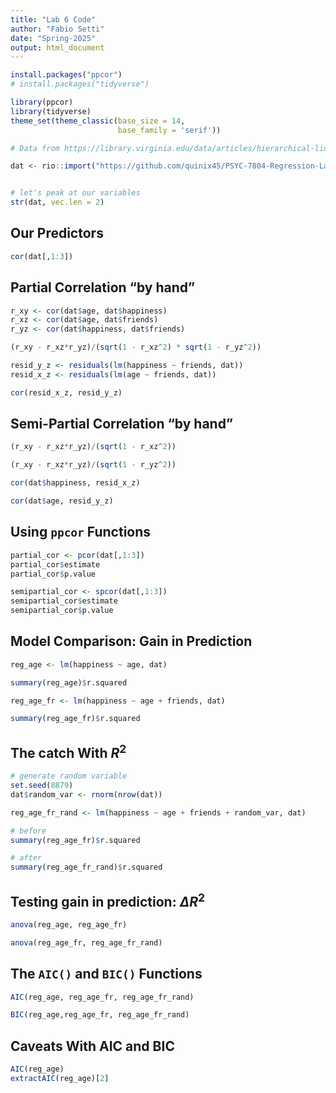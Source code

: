 ```yaml
---
title: "Lab 6 Code"
author: "Fabio Setti"
date: "Spring-2025"
output: html_document
---
```




```r
install.packages("ppcor")
# install.packages("tidyverse")
```


```r
library(ppcor)
library(tidyverse)
theme_set(theme_classic(base_size = 14, 
                        base_family = 'serif'))
```


```r
# Data from https://library.virginia.edu/data/articles/hierarchical-linear-regression

dat <- rio::import("https://github.com/quinix45/PSYC-7804-Regression-Lab-Slides/raw/refs/heads/main/Slides%20Files/Data/Hierarc_data.csv")


# let's peak at our variables
str(dat, vec.len = 2)
```


## Our Predictors


```r
cor(dat[,1:3])
```


## Partial Correlation "by hand"

```r
r_xy <- cor(dat$age, dat$happiness)
r_xz <- cor(dat$age, dat$friends)
r_yz <- cor(dat$happiness, dat$friends)
```


```r
(r_xy - r_xz*r_yz)/(sqrt(1 - r_xz^2) * sqrt(1 - r_yz^2))
```

```r

resid_y_z <- residuals(lm(happiness ~ friends, dat))
resid_x_z <- residuals(lm(age ~ friends, dat))

cor(resid_x_z, resid_y_z)
```

## Semi-Partial Correlation "by hand"


```r
(r_xy - r_xz*r_yz)/(sqrt(1 - r_xz^2))
```
```r
(r_xy - r_xz*r_yz)/(sqrt(1 - r_yz^2))
```
```r
cor(dat$happiness, resid_x_z)
```


```r
cor(dat$age, resid_y_z)
```



## Using `ppcor` Functions


```r
partial_cor <- pcor(dat[,1:3])
partial_cor$estimate
partial_cor$p.value
```



```r
semipartial_cor <- spcor(dat[,1:3])
semipartial_cor$estimate
semipartial_cor$p.value
```

## Model Comparison: Gain in Prediction


```r
reg_age <- lm(happiness ~ age, dat)

summary(reg_age)$r.squared
```
```r
reg_age_fr <- lm(happiness ~ age + friends, dat)

summary(reg_age_fr)$r.squared
```
## The catch With $R^2$

```r
# generate random variable
set.seed(8879)
dat$random_var <- rnorm(nrow(dat))

reg_age_fr_rand <- lm(happiness ~ age + friends + random_var, dat)

# before
summary(reg_age_fr)$r.squared

# after 
summary(reg_age_fr_rand)$r.squared 
```


## Testing gain in prediction: $\Delta R^2$



```r
anova(reg_age, reg_age_fr)
```

```r
anova(reg_age_fr, reg_age_fr_rand)
```

## The `AIC()` and `BIC()` Functions


```r
AIC(reg_age, reg_age_fr, reg_age_fr_rand)
```

```r
BIC(reg_age,reg_age_fr, reg_age_fr_rand)
```



## Caveats With AIC and BIC


```r
AIC(reg_age)
extractAIC(reg_age)[2]
```




